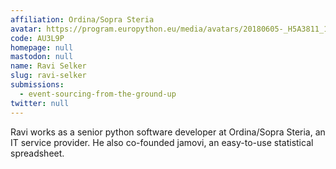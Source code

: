 ```yaml
---
affiliation: Ordina/Sopra Steria
avatar: https://program.europython.eu/media/avatars/20180605-_H5A3811_1_ZDPrxk2.jpg
code: AU3L9P
homepage: null
mastodon: null
name: Ravi Selker
slug: ravi-selker
submissions:
  - event-sourcing-from-the-ground-up
twitter: null
---
```


Ravi works as a senior python software developer at Ordina/Sopra Steria, an IT
service provider. He also co-founded jamovi, an easy-to-use statistical
spreadsheet.
